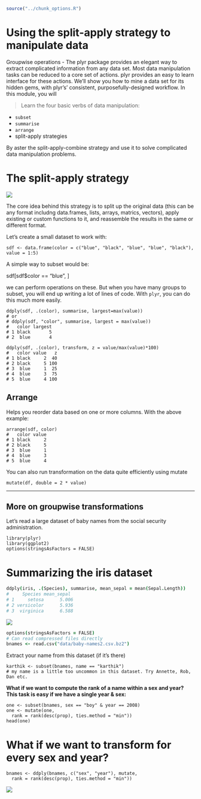 ```r
source("../chunk_options.R")
```

# Using the split-apply strategy to manipulate data

Groupwise operations - The plyr package provides an elegant way to extract complicated information from any data set. Most data manipulation tasks can be reduced to a core set of actions. plyr provides an easy to learn interface for these actions. We’ll show you how to mine a data set for its hidden gems, with plyr’s’ consistent, purposefully-designed workflow. In this module, you will

> Learn the four basic verbs of data manipulation: 

* `subset`
* `summarise`
*  `arrange`
*  split-apply strategies

By aster the split-apply-combine strategy and use it to solve complicated data manipulation problems.

# The split-apply strategy

![](splitapply.png)

The core idea behind this strategy is to split up the original data (this can be any format includng data.frames, lists, arrays, matrics, vectors), apply existing or custom functions to it, and reassemble the results in the same or different format.


Let's create a small dataset to work with:

```
sdf <- data.frame(color = c("blue", "black", "blue", "blue", "black"), value = 1:5)
```

A simple way to subset would be:

sdf[sdf$color == "blue", ]

we can perform operations on these. But when you have many groups to subset, you will end up writing a lot of lines of code. With `plyr`, you can do this much more easily.

```
ddply(sdf, .(color), summarise, largest=max(value))
# or 
# ddply(sdf, "color", summarise, largest = max(value))
#   color largest
# 1 black       5
# 2  blue       4
```


```
ddply(sdf, .(color), transform, z = value/max(value)*100)
#   color value   z
# 1 black     2  40
# 2 black     5 100
# 3  blue     1  25
# 4  blue     3  75
# 5  blue     4 100
```

## Arrange 

Helps you reorder data based on one or more columns. With the above example:

```
arrange(sdf, color)
#   color value
# 1 black     2
# 2 black     5
# 3  blue     1
# 4  blue     3
# 5  blue     4
```

You can also run transformation on the data quite efficiently using mutate

```
mutate(df, double = 2 * value)
```

---

## More on groupwise transformations

Let's read a large dataset of baby names from the social security administration.

```
library(plyr)
library(ggplot2)
options(stringsAsFactors = FALSE)
```

# Summarizing the iris dataset

```coffee
ddply(iris, .(Species), summarise, mean_sepal = mean(Sepal.Length))
#     Species mean_sepal
# 1     setosa      5.006
# 2 versicolor      5.936
# 3  virginica      6.588
```

![](sac_full.png)


```coffee
options(stringsAsFactors = FALSE)
# Can read compressed files directly
bnames <- read.csv("data/baby-names2.csv.bz2")
```

Extract your name from this dataset (if it's there)

```
karthik <- subset(bnames, name == "karthik")
# my name is a little too uncommon in this dataset. Try Annette, Rob, Dan etc.
```

 **What if we want to compute the rank of a name
  within a sex and year? 
  This task is easy if we have a single year & sex:**

```
one <- subset(bnames, sex == "boy" & year == 2008)
one <- mutate(one,
  rank = rank(desc(prop), ties.method = "min"))
head(one)
```

# What if we want to transform for every sex and year?

```
bnames <- ddply(bnames, c("sex", "year"), mutate,
  rank = rank(desc(prop), ties.method = "min"))
```

![](full_apply_suite.png)





